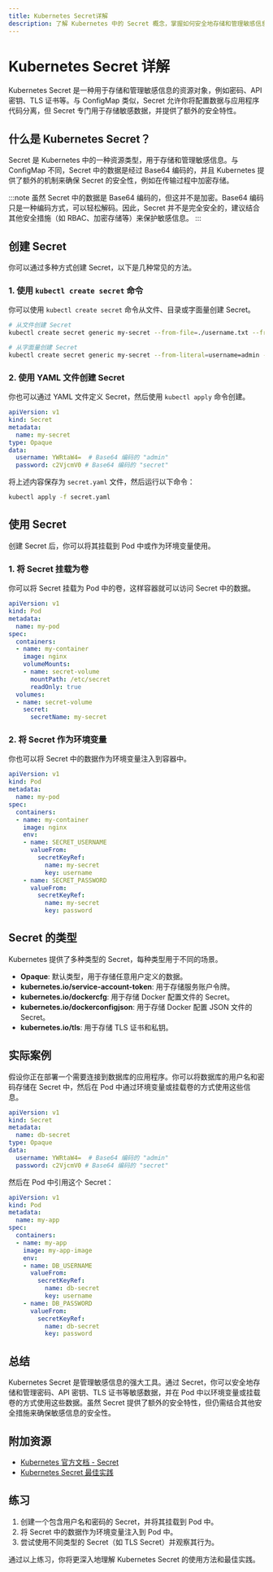 ```yaml
---
title: Kubernetes Secret详解
description: 了解 Kubernetes 中的 Secret 概念，掌握如何安全地存储和管理敏感信息，如密码、API 密钥等。
---
```


# Kubernetes Secret 详解

Kubernetes Secret 是一种用于存储和管理敏感信息的资源对象，例如密码、API 密钥、TLS 证书等。与 ConfigMap 类似，Secret 允许你将配置数据与应用程序代码分离，但 Secret 专门用于存储敏感数据，并提供了额外的安全特性。

## 什么是 Kubernetes Secret？

Secret 是 Kubernetes 中的一种资源类型，用于存储和管理敏感信息。与 ConfigMap 不同，Secret 中的数据是经过 Base64 编码的，并且 Kubernetes 提供了额外的机制来确保 Secret 的安全性，例如在传输过程中加密存储。

:::note
虽然 Secret 中的数据是 Base64 编码的，但这并不是加密。Base64 编码只是一种编码方式，可以轻松解码。因此，Secret 并不是完全安全的，建议结合其他安全措施（如 RBAC、加密存储等）来保护敏感信息。
:::

## 创建 Secret

你可以通过多种方式创建 Secret，以下是几种常见的方法。

### 1. 使用 `kubectl create secret` 命令

你可以使用 `kubectl create secret` 命令从文件、目录或字面量创建 Secret。

```bash
# 从文件创建 Secret
kubectl create secret generic my-secret --from-file=./username.txt --from-file=./password.txt

# 从字面量创建 Secret
kubectl create secret generic my-secret --from-literal=username=admin --from-literal=password=secret
```

### 2. 使用 YAML 文件创建 Secret

你也可以通过 YAML 文件定义 Secret，然后使用 `kubectl apply` 命令创建。

```yaml
apiVersion: v1
kind: Secret
metadata:
  name: my-secret
type: Opaque
data:
  username: YWRtaW4=  # Base64 编码的 "admin"
  password: c2VjcmV0 # Base64 编码的 "secret"
```

将上述内容保存为 `secret.yaml` 文件，然后运行以下命令：

```bash
kubectl apply -f secret.yaml
```

## 使用 Secret

创建 Secret 后，你可以将其挂载到 Pod 中或作为环境变量使用。

### 1. 将 Secret 挂载为卷

你可以将 Secret 挂载为 Pod 中的卷，这样容器就可以访问 Secret 中的数据。

```yaml
apiVersion: v1
kind: Pod
metadata:
  name: my-pod
spec:
  containers:
  - name: my-container
    image: nginx
    volumeMounts:
    - name: secret-volume
      mountPath: /etc/secret
      readOnly: true
  volumes:
  - name: secret-volume
    secret:
      secretName: my-secret
```

### 2. 将 Secret 作为环境变量

你也可以将 Secret 中的数据作为环境变量注入到容器中。

```yaml
apiVersion: v1
kind: Pod
metadata:
  name: my-pod
spec:
  containers:
  - name: my-container
    image: nginx
    env:
    - name: SECRET_USERNAME
      valueFrom:
        secretKeyRef:
          name: my-secret
          key: username
    - name: SECRET_PASSWORD
      valueFrom:
        secretKeyRef:
          name: my-secret
          key: password
```

## Secret 的类型

Kubernetes 提供了多种类型的 Secret，每种类型用于不同的场景。

- **Opaque**: 默认类型，用于存储任意用户定义的数据。
- **kubernetes.io/service-account-token**: 用于存储服务账户令牌。
- **kubernetes.io/dockercfg**: 用于存储 Docker 配置文件的 Secret。
- **kubernetes.io/dockerconfigjson**: 用于存储 Docker 配置 JSON 文件的 Secret。
- **kubernetes.io/tls**: 用于存储 TLS 证书和私钥。

## 实际案例

假设你正在部署一个需要连接到数据库的应用程序。你可以将数据库的用户名和密码存储在 Secret 中，然后在 Pod 中通过环境变量或挂载卷的方式使用这些信息。

```yaml
apiVersion: v1
kind: Secret
metadata:
  name: db-secret
type: Opaque
data:
  username: YWRtaW4=  # Base64 编码的 "admin"
  password: c2VjcmV0 # Base64 编码的 "secret"
```

然后在 Pod 中引用这个 Secret：

```yaml
apiVersion: v1
kind: Pod
metadata:
  name: my-app
spec:
  containers:
  - name: my-app
    image: my-app-image
    env:
    - name: DB_USERNAME
      valueFrom:
        secretKeyRef:
          name: db-secret
          key: username
    - name: DB_PASSWORD
      valueFrom:
        secretKeyRef:
          name: db-secret
          key: password
```

## 总结

Kubernetes Secret 是管理敏感信息的强大工具。通过 Secret，你可以安全地存储和管理密码、API 密钥、TLS 证书等敏感数据，并在 Pod 中以环境变量或挂载卷的方式使用这些数据。虽然 Secret 提供了额外的安全特性，但仍需结合其他安全措施来确保敏感信息的安全性。

## 附加资源

- [Kubernetes 官方文档 - Secret](https://kubernetes.io/docs/concepts/configuration/secret/)
- [Kubernetes Secret 最佳实践](https://kubernetes.io/docs/concepts/configuration/secret/#best-practices)

## 练习

1. 创建一个包含用户名和密码的 Secret，并将其挂载到 Pod 中。
2. 将 Secret 中的数据作为环境变量注入到 Pod 中。
3. 尝试使用不同类型的 Secret（如 TLS Secret）并观察其行为。

通过以上练习，你将更深入地理解 Kubernetes Secret 的使用方法和最佳实践。